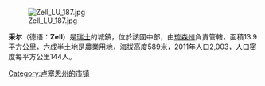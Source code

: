 [[Image:Zell_LU_187.jpg|right]]

'''采尔'''（德语：'''Zell'''）是[[瑞士|瑞士]]的城鎮，位於該國中部，由[[琉森州|琉森州]]負責管轄，面積13.9平方公里，六成半土地是農業用地，海拔高度589米，2011年人口2,003，人口密度每平方公里144人。

{{Switzerland-geo-stub}}
[[Category:卢塞恩州的市镇|Category:卢塞恩州的市镇]]